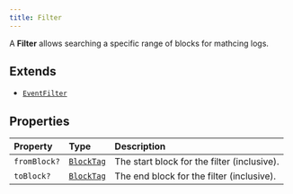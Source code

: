 ```yaml
---
title: Filter
---
```


A **Filter** allows searching a specific range of blocks for mathcing logs.

## Extends

- [`EventFilter`](/content/interfaces/EventFilter)

## Properties

| Property | Type | Description |
| :------ | :------ | :------ |
| `fromBlock?` | [`BlockTag`](/content/type-aliases/BlockTag) | The start block for the filter (inclusive). |
| `toBlock?` | [`BlockTag`](/content/type-aliases/BlockTag) | The end block for the filter (inclusive). |
